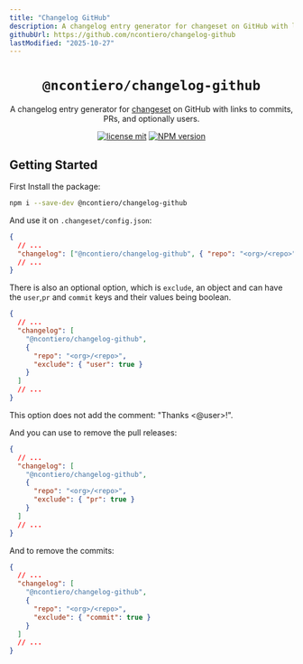 ```yaml
---
title: "Changelog GitHub"
description: A changelog entry generator for changeset on GitHub with links to commits, PRs and optionally users.
githubUrl: https://github.com/ncontiero/changelog-github
lastModified: "2025-10-27"
---
```


<div align="center">

# `@ncontiero/changelog-github`

A changelog entry generator for [changeset](https://github.com/changesets/changesets) on GitHub with links to commits, PRs, and optionally users.

[![license mit](https://img.shields.io/badge/licence-MIT-7c3aed)](https://github.com/ncontiero/changelog-github/blob/main/LICENSE)
[![NPM version][npm-image]][npm-url]

</div>

[npm-url]: https://www.npmjs.com/package/@ncontiero/changelog-github
[npm-image]: https://img.shields.io/npm/v/@ncontiero/changelog-github?color=7c3aed&logoColor=7c3aed

## Getting Started

First Install the package:

```bash title="terminal"
npm i --save-dev @ncontiero/changelog-github
```

And use it on `.changeset/config.json`:

```json title=".changeset/config.json"
{
  // ...
  "changelog": ["@ncontiero/changelog-github", { "repo": "<org>/<repo>" }]
  // ...
}
```

There is also an optional option, which is `exclude`, an object and can have the `user`,`pr` and `commit` keys and their values being boolean.

```json title=".changeset/config.json"
{
  // ...
  "changelog": [
    "@ncontiero/changelog-github",
    {
      "repo": "<org>/<repo>",
      "exclude": { "user": true }
    }
  ]
  // ...
}
```

This option does not add the comment: "Thanks &lt;@user&gt;!".

And you can use to remove the pull releases:

```json title=".changeset/config.json"
{
  // ...
  "changelog": [
    "@ncontiero/changelog-github",
    {
      "repo": "<org>/<repo>",
      "exclude": { "pr": true }
    }
  ]
  // ...
}
```

And to remove the commits:

```json title=".changeset/config.json"
{
  // ...
  "changelog": [
    "@ncontiero/changelog-github",
    {
      "repo": "<org>/<repo>",
      "exclude": { "commit": true }
    }
  ]
  // ...
}
```
